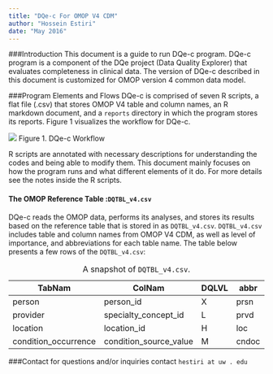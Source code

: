 ```yaml
---
title: "DQe-c For OMOP V4 CDM"
author: "Hossein Estiri"
date: "May 2016"
---
```

###Introduction
This document is a guide to run DQe-c program. DQe-c program is a component of the DQe project (Data Quality Explorer) that evaluates completeness in clinical data. The version of DQe-c described in this document is customized for OMOP version 4 common data model.

###Program Elements and Flows
DQe-c is comprised of seven R scripts, a flat file (.csv) that stores OMOP V4 table and column names, an R markdown document, and a `reports` directory in which the program stores its reports. Figure 1 visualizes the workflow for DQe-c.  


![](gitfigs/DQe-c_flow.png)
Figure 1. DQe-c Workflow

R scripts are annotated with necessary descriptions for understanding the codes and being able to modify them. This document mainly focuses on how the program runs and what different elements of it do. For more details see the notes inside the R scripts.

#### The OMOP Reference Table :`DQTBL_v4.csv`
DQe-c reads the OMOP data, performs its analyses, and stores its results based on the reference table that is stored in as `DQTBL_v4.csv`.
`DQTBL_v4.csv` includes table and column names from OMOP V4 CDM, as well as level of importance, and abbreviations for each table name.
The table below presents a few rows of the `DQTBL_v4.csv`:

TabNam | ColNam | DQLVL | abbr
------ | ------ | ----- | ----
person | person_id | X | prsn
provider |	specialty_concept_id | L	| prvd
location |	location_id	| H |	loc
condition_occurrence |	condition_source_value	| M	| cndoc

Table:  A snapshot of `DQTBL_v4.csv`.


###Contact
for questions and/or inquiries contact `hestiri at uw . edu`
